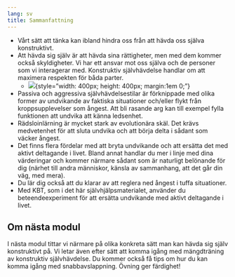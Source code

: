 ```yaml
---
lang: sv
title: Sammanfattning
---
```


-   Vårt sätt att tänka kan ibland hindra oss från att hävda oss själva
    konstruktivt.
-   Att hävda sig själv är att hävda sina rättigheter, men med dem
    kommer också skyldigheter. Vi har ett ansvar mot oss själva och de
    personer som vi interagerar med. Konstruktiv självhävdelse handlar
    om att maximera respekten för båda parter.
    -   ![](/sites/respekt/media/image/canvas-konstruktiv-slinga-X.svg){style=”width: 400px; height: 400px; margin:1em 0;”}
-   Passiva och aggressiva självhävdelsestilar är förknippade med olika
    former av undvikande av faktiska situationer och/eller flykt från
    kroppsupplevelser som ångest. Att bli rasande arg kan till exempel
    fylla funktionen att undvika att känna ledsenhet.
-   Rädsloinlärning är mycket stark av evolutionära skäl. Det krävs
    medvetenhet för att sluta undvika och att börja delta i sådant som
    väcker ångest.
-   Det finns flera fördelar med att bryta undvikande och att ersätta
    det med aktivt deltagande i livet. Bland annat handlar du mer i
    linje med dina värderingar och kommer närmare sådant som är
    naturligt belönande för dig (närhet till andra människor, känsla av
    sammanhang, att det går din väg, med mera).
-   Du lär dig också att du klarar av att reglera ned ångest i tuffa
    situationer.
-   Med KBT, som i det här självhjälpsmaterialet, använder
    du beteendeexperiment för att ersätta undvikande med aktivt
    deltagande i livet.

::: {.callout-note}
## Om nästa modul

I nästa modul tittar vi närmare på olika konkreta sätt man kan hävda sig själv konstruktivt på. Vi letar även efter sätt att komma igång med mängdträning av konstruktiv självhävdelse. Du kommer också få tips om hur du kan komma igång med snabbavslappning. Övning ger färdighet!
:::
